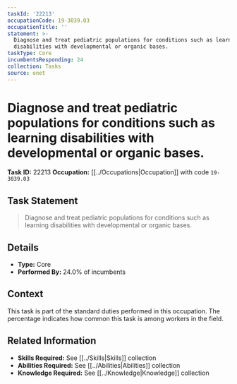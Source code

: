 ```yaml
---
taskId: '22213'
occupationCode: 19-3039.03
occupationTitle: ''
statement: >-
  Diagnose and treat pediatric populations for conditions such as learning
  disabilities with developmental or organic bases.
taskType: Core
incumbentsResponding: 24
collection: Tasks
source: onet
---
```

# Diagnose and treat pediatric populations for conditions such as learning disabilities with developmental or organic bases.

**Task ID:** 22213
**Occupation:** [[../Occupations|Occupation]] with code `19-3039.03`

## Task Statement

> Diagnose and treat pediatric populations for conditions such as learning disabilities with developmental or organic bases.

## Details

- **Type:** Core
- **Performed By:** 24.0% of incumbents

## Context

This task is part of the standard duties performed in this occupation. The percentage indicates how common this task is among workers in the field.

## Related Information

- **Skills Required:** See [[../Skills|Skills]] collection
- **Abilities Required:** See [[../Abilities|Abilities]] collection
- **Knowledge Required:** See [[../Knowledge|Knowledge]] collection
